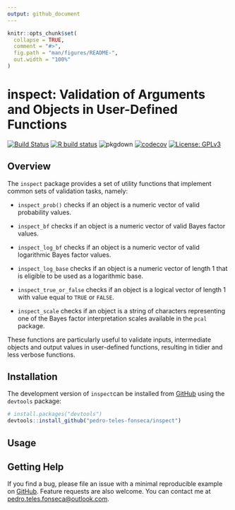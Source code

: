 ```yaml
---
output: github_document
---
```


<!-- README.md is generated from README.Rmd. Please edit that file -->

```r
knitr::opts_chunk$set(
  collapse = TRUE,
  comment = "#>",
  fig.path = "man/figures/README-",
  out.width = "100%"
)
```

# inspect: Validation of Arguments and Objects in User-Defined Functions

<!-- badges: start -->
[![Build Status](https://travis-ci.com/pedro-teles-fonseca/inspect.svg?branch=master)](https://travis-ci.com/pedro-teles-fonseca/inspect)
[![R build status](https://github.com/pedro-teles-fonseca/inpsect/workflows/R-CMD-check/badge.svg)](https://github.com/pedro-teles-fonseca/inpsect/actions)
![pkgdown](https://github.com/pedro-teles-fonseca/inspect/workflows/pkgdown/badge.svg)
[![codecov](https://codecov.io/gh/pedro-teles-fonseca/inspect/branch/master/graph/badge.svg)](https://codecov.io/gh/pedro-teles-fonseca/inspect)
[![License: GPLv3](https://img.shields.io/badge/License-GPLv3-blue.svg)](https://www.gnu.org/licenses/gpl-3.0)
<!-- badges: end -->

## Overview

The `inspect` package provides a set of utility functions that implement common sets of validation tasks, namely:

  - `inspect_prob()` checks if an object is a numeric vector of valid probability values.

  - `inspect_bf` checks if an object is a numeric vector of valid Bayes factor values.

  - `inspect_log_bf` checks if an object is a numeric vector of valid logarithmic Bayes factor values. 

  - `inspect_log_base` checks if an object is a numeric vector of length 1 that is eligible to be used as a logarithmic base.
  
  - `inspect_true_or_false` checks if an object is a logical vector of length 1 with value equal to `TRUE` or `FALSE`. 

  -  `inspect_scale` checks if an object is a string of characters representing one of the Bayes factor interpretation scales available in the `pcal` package. 
  
These functions are particularly useful to validate inputs, intermediate objects and output values in user-defined functions, resulting in tidier and less verbose functions.
  
## Installation

The development version of `inspect`can be installed from
[GitHub](https://github.com/) using the `devtools` package:

``` r
# install.packages("devtools")
devtools::install_github("pedro-teles-fonseca/inspect")
```

## Usage


## Getting Help

If you find a bug, please file an issue with a minimal reproducible
example on [GitHub](https://github.com/pedro-teles-fonseca/inspect).
Feature requests are also welcome. You can contact me at
<pedro.teles.fonseca@outlook.com>.

